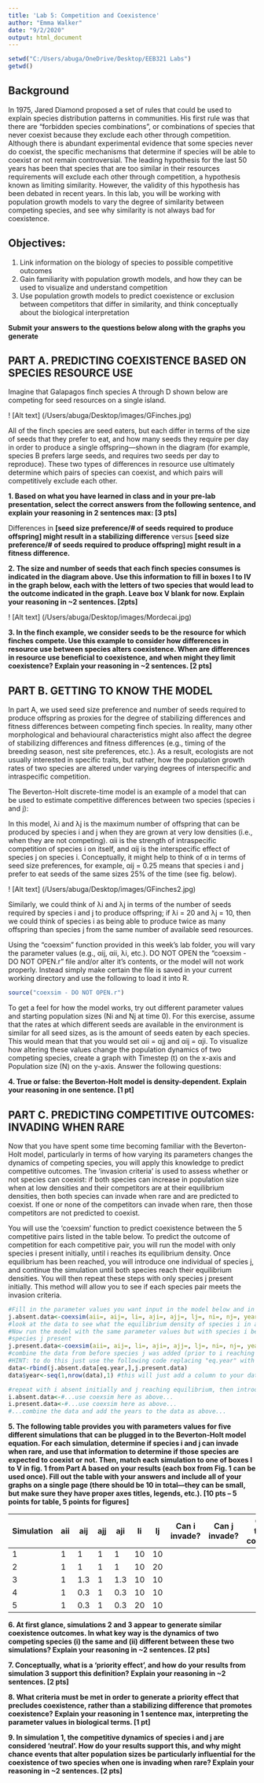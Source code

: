 ---
title: 'Lab 5: Competition and Coexistence'
author: "Emma Walker"
date: "9/2/2020"
output: html_document
---

```{r setup, include=FALSE}
setwd("C:/Users/abuga/OneDrive/Desktop/EEB321 Labs")
getwd()
```

## Background
In 1975, Jared Diamond proposed a set of rules that could be used to explain species distribution patterns in communities. His first rule was that there are “forbidden species combinations”, or combinations of species that never coexist because they exclude each other through competition. Although there is abundant experimental evidence that some species never do coexist, the specific mechanisms that determine if species will be able to coexist or not remain controversial. The leading hypothesis for the last 50 years has been that species that are too similar in their resources requirements will exclude each other through competition, a hypothesis known as limiting similarity. However, the validity of this hypothesis has been debated in recent years. In this lab, you will be working with population growth models to vary the degree of similarity between competing species, and see why similarity is not always bad for coexistence.

## Objectives:
1. Link information on the biology of species to possible competitive outcomes 
2. Gain familiarity with population growth models, and how they can be used to visualize and understand competition
3. Use population growth models to predict coexistence or exclusion between competitors that differ in similarity, and think conceptually about the biological interpretation

**Submit your answers to the questions below along with the graphs you generate** 

## PART A. PREDICTING COEXISTENCE BASED ON SPECIES RESOURCE USE
Imagine that Galapagos finch species A through D shown below are competing for seed resources on a single island.

! [Alt text] (/Users/abuga/Desktop/images/GFinches.jpg)

All of the finch species are seed eaters, but each differ in terms of the size of seeds that they prefer to eat, and how many seeds they require per day in order to produce a single offspring—shown in the diagram (for example, species B prefers large seeds, and requires two seeds per day to reproduce). These two types of differences in resource use ultimately determine which pairs of species can coexist, and which pairs will competitively exclude each other. 

**1. Based on what you have learned in class and in your pre-lab presentation, select the correct answers from the following sentence, and explain your reasoning in 2 sentences max: [3 pts]** 

Differences in **[seed size preference/# of seeds required to produce offspring] might result in a stabilizing difference** versus **[seed size preference/# of seeds required to produce offspring] might result in a fitness difference.** 

**2. The size and number of seeds that each finch species consumes is indicated in the diagram above. Use this information to fill in boxes I to IV in the graph below, each with the letters of two species that would lead to the outcome indicated in the graph. Leave box V blank for now. Explain your reasoning in ~2 sentences. [2pts]**

! [Alt text] (/Users/abuga/Desktop/images/Mordecai.jpg)

**3. In the finch example, we consider seeds to be the resource for which finches compete. Use this example to consider how differences in resource use between species alters coexistence. When are differences in resource use beneficial to coexistence, and when might they limit coexistence? Explain your reasoning in ~2 sentences. [2 pts]**


## PART B. GETTING TO KNOW THE MODEL
In part A, we used seed size preference and number of seeds required to produce offspring as proxies for the degree of stabilizing differences and fitness differences between competing finch species. In reality, many other morphological and behavioural characteristics might also affect the degree of stabilizing differences and fitness differences (e.g., timing of the breeding season, nest site preferences, etc.). As a result, ecologists are not usually interested in specific traits, but rather, how the population growth rates of two species are altered under varying degrees of interspecific and intraspecific competition.

The Beverton-Holt discrete-time model is an example of a model that can be used to estimate competitive differences between two species (species i and j):

\begin{equation}
\tag{1}
N_{i(t+1)}=\frac{N_{i(t)}\lambda_i}{1+\alpha_{ii}N_{i(t)}+\alpha_{ij}N_{j(t)}}
\end{equation}

\begin{equation}
\tag{2}
N_{j(t+1)}=\frac{N_{j(t)}\lambda_j}{1+\alpha_{jj}N_{j(t)}+\alpha_{ji}N_{i(t)}}
\end{equation}

In this model, λi and λj is the maximum number of offspring that can be produced by species i and j when they are grown at very low densities (i.e., when they are not competing). αii is the strength of intraspecific competition of species i on itself, and αij is the interspecific effect of species j on species i. Conceptually, it might help to think of α in terms of seed size preferences, for example, αij = 0.25 means that species i and j prefer to eat seeds of the same sizes 25% of the time (see fig. below).

! [Alt text] (/Users/abuga/Desktop/images/GFinches2.jpg)

Similarly, we could think of λi and λj in terms of the number of seeds required by species i and j to produce offspring; if λi = 20 and λj = 10, then we could think of species i as being able to produce twice as many offspring than species j from the same number of available seed resources. 

Using the "coexsim" function provided in this week's lab folder, you will vary the parameter values (e.g., αij, αii, λi, etc.). DO NOT OPEN the "coexsim - DO NOT OPEN.r" file and/or alter it's contents, or the model will not work properly. Instead simply make certain the file is saved in your current working directory and use the following to load it into R.

```{r, eval=FALSE}
source("coexsim - DO NOT OPEN.r")
```

To get a feel for how the model works, try out different parameter values and starting population sizes (Ni and Nj at time 0). For this exercise, assume that the rates at which different seeds are available in the environment is similar for all seed sizes, as is the amount of seeds eaten by each species. This would mean that that you would set αii = αjj and αij = αji. To visualize how altering these values change the population dynamics of two competing species, create a graph with Timestep (t) on the x-axis and Population size (N) on the y-axis. Answer the following questions:

**4. True or false: the Beverton-Holt model is density-dependent. Explain your reasoning in one sentence. [1 pt]**

## PART C. PREDICTING COMPETITIVE OUTCOMES: INVADING WHEN RARE
Now that you have spent some time becoming familiar with the Beverton-Holt model, particularly in terms of how varying its parameters changes the dynamics of competing species, you will apply this knowledge to predict competitive outcomes. The ‘invasion criteria’ is used to assess whether or not species can coexist: if both species can increase in population size when at low densities and their competitors are at their equilibrium densities, then both species can invade when rare and are predicted to coexist. If one or none of the competitors can invade when rare, then those competitors are not predicted to coexist.

You will use the ‘coexsim’ function to predict coexistence between the 5 competitive pairs listed in the table below. To predict the outcome of competition for each competitive pair, you will run the model with only species i present initially, until i reaches its equilibrium density. Once equilibrium has been reached, you will introduce one individual of species j, and continue the simulation until both species reach their equilibrium densities. You will then repeat these steps with only species j present initially. This method will allow you to see if each species pair meets the invasion criteria.

```{r, eval=FALSE}
#Fill in the parameter values you want input in the model below and in absence of species j
j.absent.data<-coexsim(aii=, aij=, li=, aji=, ajj=, lj=, ni=, nj=, years=50)
#look at the data to see what the equilibrium density of species i in absence of species j is and record the year this was reached
#Now run the model with the same parameter values but with species i beginning at it's equilibrium density in absence of species j and 
#species j present
j.present.data<-coexsim(aii=, aij=, li=, aji=, ajj=, lj=, ni=, nj=, years=50)
#combine the data from before species j was added (prior to i reaching equilibrium in it's absence) and after j was introduced
#HINT: to do this just use the following code replacing "eq.year" with the year i reached equilibrium in absence of j
data<-rbind(j.absent.data[eq.year,],j.present.data)
data$year<-seq(1,nrow(data),1) #this will just add a column to your data giving the years

#repeat with i absent initially and j reaching equilibrium, then introducing i
i.absent.data<-#...use coexsim here as above...
i.present.data<-#...use coexsim here as above...
#...combine the data and add the years to the data as above...
```

**5. The following table provides you with parameters values for five different simulations that can be plugged in to the Beverton-Holt model equation. For each simulation, determine if species i and j can invade when rare, and use that information to determine if those species are expected to coexist or not. Then, match each simulation to one of boxes I to V in fig. 1 from Part A based on your results (each box from Fig. 1 can be used once). Fill out the table with your answers and include all of your graphs on a single page (there should be 10 in total—they can be small, but make sure they have proper axes titles, legends, etc.). [10 pts – 5 points for table, 5 points for figures]**

Simulation | aii | aij | ajj | aji | li | lj | Can i invade? | Can j invade? | Can they coexist? | Box from fig.1 |
-----------|-----|-----|-----|-----|----|----|---------------|---------------|-------------------|----------------|
1          |  1  |  1  |  1  |  1  | 10 | 10 |               |               |                   |                |
2          |  1  |  1  |  1  |  1  | 10 | 20 |               |               |                   |                |
3          |  1  | 1.3 |  1  | 1.3 | 10 | 10 |               |               |                   |                |
4          |  1  | 0.3 |  1  | 0.3 | 10 | 10 |               |               |                   |                |
5          |  1  | 0.3 |  1  | 0.3 | 20 | 10 |               |               |                   |                |

**6. At first glance, simulations 2 and 3 appear to generate similar coexistence outcomes. In what key way is the dynamics of two competing species (i) the same and (ii) different between these two simulations? Explain your reasoning in ~2 sentences. [2 pts]**


**7. Conceptually, what is a ‘priority effect’, and how do your results from simulation 3 support this definition? Explain your reasoning in ~2 sentences. [2 pts]**


**8. What criteria must be met in order to generate a priority effect that precludes coexistence, rather than a stabilizing difference that promotes coexistence? Explain your reasoning in 1 sentence max, interpreting the parameter values in biological terms. [1 pt]**


**9. In simulation 1, the competitive dynamics of species i and j are considered ‘neutral’. How do your results support this, and why might chance events that alter population sizes be particularly influential for the coexistence of two species when one is invading when rare? Explain your reasoning in ~2 sentences. [2 pts]**


